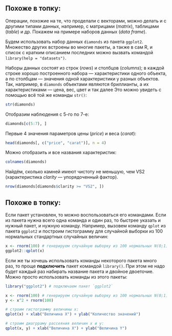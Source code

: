 ## Похоже в топку:
Операции, похожие на те, что проделали с векторами, можно делать и с другими
типами данных, например, с матрицами (*matrix*), таблицами (*table*) и др.
Покажем на примере наборов данных (*data frame*).

Будем использовать набор данных `diamonds` из пакета `ggplot2`. Множество других
встроены во многие пакеты, а также в сам R, и список с кратким описанием
последних можно вызвать командой `library(help = "datasets")`.

Наборы данных состоят из строк (*rows*) и столбцов (*columns*); в каждой строке
хорошо построенного набора — характеристики одного объекта, а по столбцам —
значения одной характеристики у разных объектов. Так, например, в `diamonds`
объектами являются бриллианты, а их характеристиками — цена, вес, цвет и так далее
Это можно увидеть с помощью всё той же команды `str()`:

```r
str(diamonds)
```

Отобразим наблюдения с 5-го по 7-е:
```r
diamonds[c(5:7), ]
```

Первые 4 значения параметров цены (*price*) и веса (*carat*):

```r
head(diamonds[, c("price", "carat")], n = 4)
```

Можно отобразить и все названия характеристик:

```r
colnames(diamonds)
```

Найдём, сколько камней имеют чистоту не меньшую, чем VS2 (характеристика
*clarity* — упорядоченный фактор).

```r
nrow(diamonds[diamonds$clarity >= "VS2", ])
```






## Похоже в топку:
Если пакет установлен, то можно воспользоваться его командами. Если из пакета
нужна всего одна команда и один раз, то быстрее указать и нужный пакет, и нужную
команду. Например, вызовем команду `qplot` из пакета `ggplot2` и построим
гистограмму для случайной выборки из 100 нормальных стандартных случайных
величин:
```r
x <- rnorm(100) # генерируем случайную выборку из 100 нормальных N(0;1) случайных величин
ggplot2::qplot(x)
```

Если же ты хочешь использовать команды некоторого пакета много раз, то проще
**подключить** пакет командой `library()`. При этом не надо будет каждый раз
набирать название пакета и двойное двоеточие. Можно просто использовать команды
из этого пакеты:
```r
library("ggplot2") # подключаем пакет `ggplot2`

x <- rnorm(100) # генерируем случайную выборку из 100 нормальных N(0;1) случайных величин
y <- x^2 + rnorm(100)

# строим гистограмму величины x:
qplot(x) + xlab("Величина X") + ylab("Количество значений")

# строим диагрраму рассеяния величин x и y:
qplot(x, y) + xlab("Величина X") + ylab("Величина Y")
```











